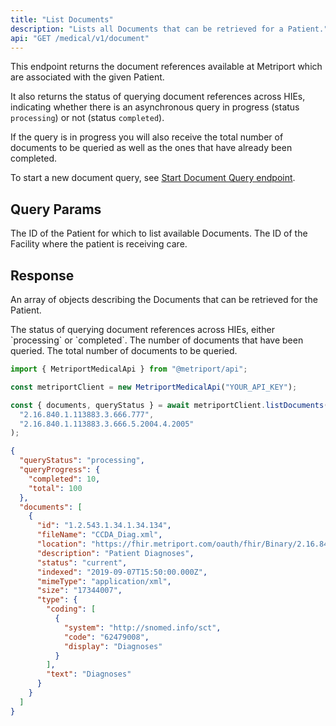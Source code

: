 ```yaml
---
title: "List Documents"
description: "Lists all Documents that can be retrieved for a Patient."
api: "GET /medical/v1/document"
---
```


This endpoint returns the document references available at Metriport which are associated with the
given Patient.

It also returns the status of querying document references across HIEs, indicating whether
there is an asynchronous query in progress (status `processing`) or not (status `completed`).

If the query is in progress you will also receive the total number of documents to be queried as well as the ones that have already been completed.

To start a new document
query, see [Start Document Query endpoint](/medical-api/api-reference/document/start-document-query).

## Query Params

<ParamField query="patientId" type="string" required>
  The ID of the Patient for which to list available Documents.
</ParamField>

<ParamField query="facilityId" type="string" required>
  The ID of the Facility where the patient is receiving care.
</ParamField>

## Response

An array of objects describing the Documents that can be retrieved for the Patient.

<ResponseField name="queryStatus" type="string" required>
  The status of querying document references across HIEs, either `processing` or `completed`.
</ResponseField>
<ResponseField name="queryProgress" type="DocumentQueryProgress">
  <Expandable title="DocumentQueryProgress properties">
    <ResponseField name="completed" type="number">
      The number of documents that have been queried.
    </ResponseField>
    <ResponseField name="total" type="number">
      The total number of documents to be queried.
    </ResponseField>
  </Expandable>
</ResponseField>
<ResponseField name="documents" type="DocumentReference[]" required>
  <Expandable title="DocumentReference properties">
    <Snippet file="document-reference-response.mdx" />
  </Expandable>
</ResponseField>

<ResponseExample>

```javascript Metriport SDK
import { MetriportMedicalApi } from "@metriport/api";

const metriportClient = new MetriportMedicalApi("YOUR_API_KEY");

const { documents, queryStatus } = await metriportClient.listDocuments(
  "2.16.840.1.113883.3.666.777",
  "2.16.840.1.113883.3.666.5.2004.4.2005"
);
```

</ResponseExample>

```json
{
  "queryStatus": "processing",
  "queryProgress": {
    "completed": 10,
    "total": 100
  },
  "documents": [
    {
      "id": "1.2.543.1.34.1.34.134",
      "fileName": "CCDA_Diag.xml",
      "location": "https://fhir.metriport.com/oauth/fhir/Binary/2.16.840.1.113883.3.777.666.5.700009.969696",
      "description": "Patient Diagnoses",
      "status": "current",
      "indexed": "2019-09-07T15:50:00.000Z",
      "mimeType": "application/xml",
      "size": "17344007",
      "type": {
        "coding": [
          {
            "system": "http://snomed.info/sct",
            "code": "62479008",
            "display": "Diagnoses"
          }
        ],
        "text": "Diagnoses"
      }
    }
  ]
}
```
